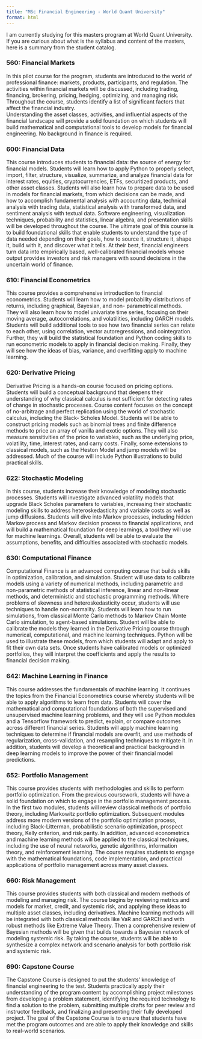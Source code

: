 ```yaml
---
title: "MSc Financial Engineering - World Quant University"
format: html
---
```

I am currently studying for this masters program at World Quant University. If you are curious about what is the syllabus and content of the masters, here is a summary from the student catalog.


### 560: Financial Markets
In this pilot course for the program, students are introduced to the world of professional
finance: markets, products, participants, and regulation. The activities within financial markets will
be discussed, including trading, financing, brokering, pricing, hedging, optimizing, and managing
risk. Throughout the course, students identify a list of significant factors that affect the financial
industry.  
Understanding the asset classes, activities, and influential aspects of the financial landscape will
provide a solid foundation on which students will build mathematical and computational tools to
develop models for financial engineering. No background in finance is required.
<!-- This course will look at the different risks such as:
* Statistical risk: Volatility and Correlation -->

### 600: Financial Data
This course introduces students to financial data: the source of energy for financial models.
Students will learn how to apply Python to properly select, import, filter, structure, visualize,
summarize, and analyze financial data for interest rates, equities, cryptocurrencies, ETFs,
securitized products, and other asset classes. Students will also learn how to prepare data to be
used in models for financial markets, from which decisions can be made, and how to accomplish
fundamental analysis with accounting data, technical analysis with trading data, statistical analysis
with transformed data, and sentiment analysis with textual data. Software engineering,
visualization techniques, probability and statistics, linear algebra, and presentation skills will be
developed throughout the course. The ultimate goal of this course is to build foundational skills
that enable students to understand the type of data needed depending on their goals, how to
source it, structure it, shape it, build with it, and discover what it tells. At their best, financial
engineers turn data into empirically based, well-calibrated financial models whose output
provides investors and risk managers with sound decisions in the uncertain world of finance.


### 610: Financial Econometrics
This course provides a comprehensive introduction to financial econometrics. Students will learn
how to model probability distributions of returns, including graphical, Bayesian, and non-
parametrical methods. They will also learn how to model univariate time series, focusing on their
moving average, autocorrelations, and volatilities, including GARCH models. Students will build
additional tools to see how two financial series can relate to each other, using correlation, vector
autoregressions, and cointegration. Further, they will build the statistical foundation and Python
coding skills to run econometric models to apply in financial decision making. Finally, they will see
how the ideas of bias, variance, and overfitting apply to machine learning.

### 620: Derivative Pricing
Derivative Pricing is a hands-on course focused on pricing options. Students will build a
conceptual background that deepens their understanding of why classical calculus is not sufficient
for detecting rates of change in stochastic processes. Course content focuses on the concept of
no-arbitrage and perfect replication using the world of stochastic calculus, including the Black-
Scholes Model. Students will be able to construct pricing models such as binomial trees and finite
difference methods to price an array of vanilla and exotic options. They will also measure
sensitivities of the price to variables, such as the underlying price, volatility, time, interest rates,
and carry costs. Finally, some extensions to classical models, such as the Heston Model and jump
models will be addressed. Much of the course will include Python illustrations to build practical
skills.

### 622: Stochastic Modeling
In this course, students increase their knowledge of modeling stochastic processes. Students will
investigate advanced volatility models that upgrade Black Scholes parameters to variables,
increasing their stochastic modeling skills to address heteroskedasticity and variable costs as well
as jump diffusions. Students will dive into Markov processes, including hidden Markov process
and Markov decision process to financial applications, and will build a mathematical foundation
for deep learnings, a tool they will use for machine learnings. Overall, students will be able to
evaluate the assumptions, benefits, and difficulties associated with stochastic models.

### 630: Computational Finance
Computational Finance is an advanced computing course that builds skills in optimization,
calibration, and simulation. Student will use data to calibrate models using a variety of numerical
methods, including parametric and non-parametric methods of statistical inference, linear and
non-linear methods, and deterministic and stochastic programming methods. Where problems of
skewness and heteroskedasticity occur, students will use techniques to handle non-normality.
Students will learn how to run simulations, from classical Monte Carlo methods to Markov Chain
Monte Carlo simulation, to agent-based simulations. Student will be able to calibrate the models
they learned in the Derivative Pricing course through numerical, computational, and machine
learning techniques. Python will be used to illustrate these models, from which students will adapt
and apply to fit their own data sets. Once students have calibrated models or optimized portfolios,
they will interpret the coefficients and apply the results to financial decision making.


### 642: Machine Learning in Finance
This course addresses the fundamentals of machine learning. It continues the topics from the
Financial Econometrics course whereby students will be able to apply algorithms to learn from
data. Students will cover the mathematical and computational foundations of both the supervised
and unsupervised machine learning problems, and they will use Python modules and a Tensorflow
framework to predict, explain, or compare outcomes across different financial series. Students will
apply machine learning techniques to determine if financial models are overfit, and use methods
of regularization, cross-validation, and resampling techniques to mitigate it. In addition, students
will develop a theoretical and practical background in deep learning models to improve the power
of their financial model predictions.

### 652: Portfolio Management
This course provides students with methodologies and skills to perform portfolio optimization.
From the previous coursework, students will have a solid foundation on which to engage in the
portfolio management process. In the first two modules, students will review classical methods of
portfolio theory, including Markowitz portfolio optimization. Subsequent modules address more
modern versions of the portfolio optimization process, including Black-Litterman, probabilistic
scenario optimization, prospect theory, Kelly criterion, and risk parity. In addition, advanced
econometrics and machine learning methods will be applied to the classical techniques, including
the use of neural networks, genetic algorithms, information theory, and reinforcement learning.
The course requires students to engage with the mathematical foundations, code implementation,
and practical applications of portfolio management across many asset classes.

### 660: Risk Management
This course provides students with both classical and modern methods of modeling and
managing risk. The course begins by reviewing metrics and models for market, credit, and
systemic risk, and applying these ideas to multiple asset classes, including derivatives. Machine
learning methods will be integrated with both classical methods like VaR and GARCH and with
robust methods like Extreme Value Theory. Then a comprehensive review of Bayesian methods
will be given that builds towards a Bayesian network of modeling systemic risk. By taking the
course, students will be able to synthesize a complex network and scenario analysis for both
portfolio risk and systemic risk.


### 690: Capstone Course
The Capstone Course is designed to put the students’ knowledge of financial engineering to the
test. Students practically apply their understanding of the program content by accomplishing
project milestones from developing a problem statement, identifying the required technology to
find a solution to the problem, submitting multiple drafts for peer review and instructor feedback,
and finalizing and presenting their fully developed project. The goal of the Capstone Course is to
ensure that students have met the program outcomes and are able to apply their knowledge and
skills to real-world scenarios.